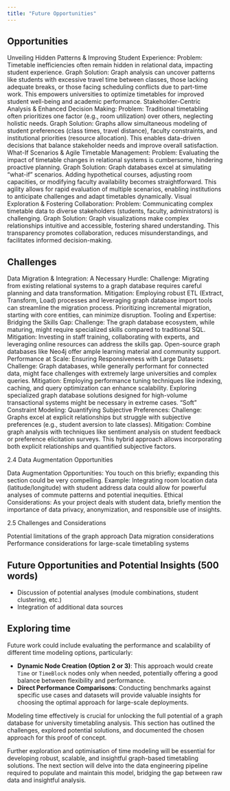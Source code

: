 ```yaml
---
title: "Future Opportunities" 
---
```





## Opportunities

Unveiling Hidden Patterns & Improving Student Experience:
Problem: Timetable inefficiencies often remain hidden in relational data, impacting student experience.
Graph Solution: Graph analysis can uncover patterns like students with excessive travel time between classes, those lacking adequate breaks, or those facing scheduling conflicts due to part-time work. This empowers universities to optimize timetables for improved student well-being and academic performance.
Stakeholder-Centric Analysis & Enhanced Decision Making:
Problem: Traditional timetabling often prioritizes one factor (e.g., room utilization) over others, neglecting holistic needs.
Graph Solution: Graphs allow simultaneous modeling of student preferences (class times, travel distance), faculty constraints, and institutional priorities (resource allocation). This enables data-driven decisions that balance stakeholder needs and improve overall satisfaction.
What-If Scenarios & Agile Timetable Management:
Problem: Evaluating the impact of timetable changes in relational systems is cumbersome, hindering proactive planning.
Graph Solution: Graph databases excel at simulating "what-if" scenarios. Adding hypothetical courses, adjusting room capacities, or modifying faculty availability becomes straightforward. This agility allows for rapid evaluation of multiple scenarios, enabling institutions to anticipate challenges and adapt timetables dynamically.
Visual Exploration & Fostering Collaboration:
Problem: Communicating complex timetable data to diverse stakeholders (students, faculty, administrators) is challenging.
Graph Solution: Graph visualizations make complex relationships intuitive and accessible, fostering shared understanding. This transparency promotes collaboration, reduces misunderstandings, and facilitates informed decision-making.

## Challenges
Data Migration & Integration: A Necessary Hurdle:
Challenge: Migrating from existing relational systems to a graph database requires careful planning and data transformation.
Mitigation: Employing robust ETL (Extract, Transform, Load) processes and leveraging graph database import tools can streamline the migration process. Prioritizing incremental migration, starting with core entities, can minimize disruption.
Tooling and Expertise: Bridging the Skills Gap:
Challenge: The graph database ecosystem, while maturing, might require specialized skills compared to traditional SQL.
Mitigation: Investing in staff training, collaborating with experts, and leveraging online resources can address the skills gap. Open-source graph databases like Neo4j offer ample learning material and community support.
Performance at Scale: Ensuring Responsiveness with Large Datasets:
Challenge: Graph databases, while generally performant for connected data, might face challenges with extremely large universities and complex queries.
Mitigation: Employing performance tuning techniques like indexing, caching, and query optimization can enhance scalability. Exploring specialized graph database solutions designed for high-volume transactional systems might be necessary in extreme cases.
"Soft" Constraint Modeling: Quantifying Subjective Preferences:
Challenge: Graphs excel at explicit relationships but struggle with subjective preferences (e.g., student aversion to late classes).
Mitigation: Combine graph analysis with techniques like sentiment analysis on student feedback or preference elicitation surveys. This hybrid approach allows incorporating both explicit relationships and quantified subjective factors.

2.4 Data Augmentation Opportunities

Data Augmentation Opportunities: You touch on this briefly; expanding this section could be very compelling.
Example: Integrating room location data (latitude/longitude) with student address data could allow for powerful analyses of commute patterns and potential inequities.
Ethical Considerations: As your project deals with student data, briefly mention the importance of data privacy, anonymization, and responsible use of insights.

2.5 Challenges and Considerations

Potential limitations of the graph approach
Data migration considerations
Performance considerations for large-scale timetabling systems


## Future Opportunities and Potential Insights (500 words)

* Discussion of potential analyses (module combinations, student clustering, etc.)
* Integration of additional data sources



## Exploring time

Future work could include evaluating the performance and scalability of different time modeling options, particularly: 

- **Dynamic Node Creation (Option 2 or 3)**: This approach would create `Time` or `TimeBlock` nodes only when needed, potentially offering a good balance between flexibility and performance. 
- **Direct Performance Comparisons**: Conducting benchmarks against specific use cases and datasets will provide valuable insights for choosing the optimal approach for large-scale deployments. 

Modeling time effectively is crucial for unlocking the full potential of a graph database for university timetabling analysis. This section has outlined the challenges, explored potential solutions, and documented the chosen approach for this proof of concept. 

Further exploration and optimisation of time modeling will be essential for developing robust, scalable, and insightful graph-based timetabling solutions.  The next section will delve into the data engineering pipeline required to populate and maintain this model, bridging the gap between raw data and insightful analysis.